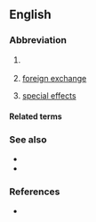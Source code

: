 {{also|Fx|F/X|fx}}
==English==

===Abbreviation===
{{rfc-header|Abbreviation}}
{{head|en|abbreviation}}

# {{abbreviation of|factor X|dot=|lang=en}} {{gloss|[[clotting factor X]]}}
# {{lb|en|finance}} [[foreign exchange]]
# {{lb|en|slang|video games|film|television}} [[special effects]]

====Related terms====
{{rel4|title=clotting factor X
|{{l|en|FI}}
|{{l|en|FII}}
|{{l|en|FIII}}
|{{l|en|FIV}}
|{{l|en|FV}}
|{{l|en|FVI}}
|{{l|en|FVII}}
|{{l|en|FVIII}}
|{{l|en|FIX}}
|{{l|en|FXI}}
|{{l|en|FXII}}
|{{l|en|FXIII}}
|lang=en}}
{{rel2|lang=en|title=special effects
|{{l|en|SFX}}
|{{l|en|VFX}}
}}

===See also===
{{sense|special effects}}
* {{l|en|sound effects}}
* {{l|en|visual effects}}

===References===
* {{pedia}}